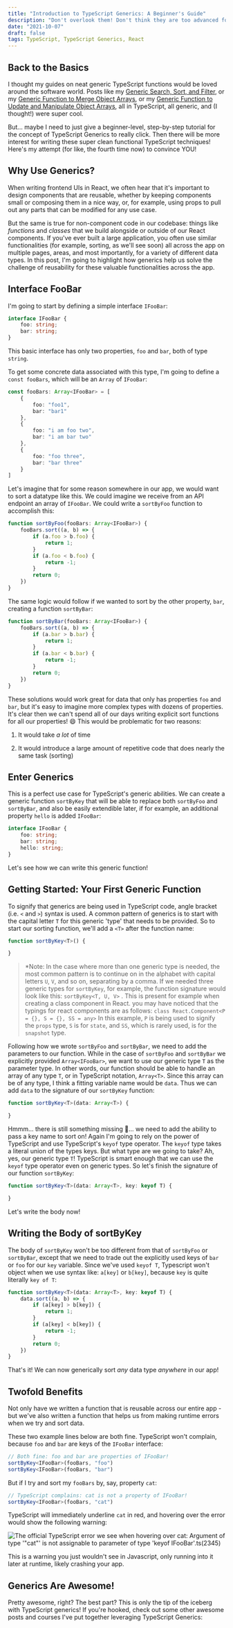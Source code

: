 ```yaml
---
title: "Introduction to TypeScript Generics: A Beginner's Guide"
description: "Don't overlook them! Don't think they are too advanced for you!"
date: "2021-10-07"
draft: false
tags: TypeScript, TypeScript Generics, React
---
```



## Back to the Basics

I thought my guides on neat generic TypeScript functions would be loved around the software world. Posts like my [Generic Search, Sort, and Filter](https://chrisfrew.in/blog/react-typescript-generic-search-sort-and-filters/), or my [Generic Function to Merge Object Arrays](https://chrisfrew.in/blog/advanced-typescript-generic-array-merging/), or my [Generic Function to Update and Manipulate Object Arrays](https://chrisfrew.in/blog/advanced-typescript-a-generic-function-to-update-and-manipulate-object-arrays/), all in TypeScript, all generic, and (I thought!) were super cool.

But... maybe I need to just give a beginner-level, step-by-step tutorial for the concept of TypeScript Generics to really click. Then there will be more interest for writing these super clean functional TypeScript techniques! Here's my attempt (for like, the fourth time now) to convince YOU!

## Why Use Generics?

When writing frontend UIs in React, we often hear that it's important to design components that are reusable, whether by keeping components small or composing them in a nice way, or, for example, using props to pull out any parts that can be modified for any use case.

But the same is true for non-component code in our codebase: things like _functions_ and _classes_ that we build alongside or outside of our React components. If you've ever built a large application, you often use similar functionalities (for example, sorting, as we'll see soon) all across the app on multiple pages, areas, and most importantly, for a variety of different data types. In this post, I'm going to highlight how generics help us solve the challenge of reusability for these valuable functionalities across the app.

## Interface FooBar

I'm going to start by defining a simple interface `IFooBar`:

```typescript
interface IFooBar {
    foo: string;
    bar: string;
}
```

This basic interface has only two properties, `foo` and `bar`, both of type `string`.

To get some concrete data associated with this type, I'm going to define a `const fooBars`, which will be an `Array` of `IFooBar`:

```typescript
const fooBars: Array<IFooBar> = [
    {
        foo: "foo1",
        bar: "bar1"
    },
    {
        foo: "i am foo two",
        bar: "i am bar two"
    },
    {
        foo: "foo three",
        bar: "bar three"
    }
]
```


Let's imagine that for some reason somewhere in our app, we would want to sort a datatype like this. We could imagine we receive from an API endpoint an array of `IFooBar`. We could write a `sortByFoo` function to accomplish this:

```typescript
function sortByFoo(fooBars: Array<IFooBar>) {
    fooBars.sort((a, b) => {
        if (a.foo > b.foo) {
            return 1;
        }
        if (a.foo < b.foo) {
            return -1;
        }
        return 0;
    })
}
```

The same logic would follow if we wanted to sort by the other property, `bar`, creating a function `sortByBar`:

```typescript
function sortByBar(fooBars: Array<IFooBar>) {
    fooBars.sort((a, b) => {
        if (a.bar > b.bar) {
            return 1;
        }
        if (a.bar < b.bar) {
            return -1;
        }
        return 0;
    })
}
```

These solutions would work great for data that only has properties `foo` and `bar`, but it's easy to imagine more complex types with dozens of properties. It's clear then we can't spend all of our days writing explicit sort functions for all our properties! 😄 This would be problematic for two reasons:

1. It would take _a lot_ of time

2. It would introduce a large amount of repetitive code that does nearly the same task (sorting)

## Enter Generics

This is a perfect use case for TypeScript's generic abilities. We can create a generic function `sortByKey` that will be able to replace both `sortByFoo` and `sortByBar`, and also be easily extendible later, if for example, an additional property `hello` is added `IFooBar`:

```typescript
interface IFooBar {
    foo: string;
    bar: string;
    hello: string;
}
```

Let's see how we can write this generic function!

## Getting Started: Your First Generic Function

To signify that generics are being used in TypeScript code, angle bracket (i.e. `<` and `>`) syntax is used. A common pattern of generics is to start with the capital letter `T` for this generic 'type' that needs to be provided. So to start our sorting function, we'll add a `<T>` after the function name:

```typescript
function sortByKey<T>() {

}
```

> *Note: In the case where more than one generic type is needed, the most common pattern is to continue on in the alphabet with capital letters `U`, `V`, and so on, separating by a comma. If we needed three generic types for `sortByKey`, for example, the function signature would look like this: `sortByKey<T, U, V>` . This is present for example when creating a class component in React. you may have noticed that the typings for react components are as follows: `class React.Component<P = {}, S = {}, SS = any>` In this example, `P` is being used to signify the `props` type, `S` is for `state`, and `SS`, which is rarely used, is for the `snapshot` type.

Following how we wrote `sortByFoo` and `sortByBar`, we need to add the parameters to our function. While in the case of `sortByFoo` and `sortByBar` we explicitly provided `Array<IFooBar>`, we want to use our generic type `T` as the parameter type. In other words, our function should be able to handle an array of any type `T`, or in TypeScript notation, `Array<T>`. Since this array can be of any type, I think a fitting variable name would be `data`. Thus we can add `data` to the signature of our `sortByKey` function:

```typescript
function sortByKey<T>(data: Array<T>) {

}
```

Hmmm... there is still something missing 🤔... we need to add the ability to pass a key name to sort on! Again I'm going to rely on the power of TypeScript and use TypeScript's `keyof` type operator. The `keyof` type takes a literal union of the types keys. But what type are we going to take? Ah, yes, our generic type `T`! TypeScript is smart enough that we can use the `keyof` type operator even on generic types. So let's finish the signature of our function `sortByKey`:

```typescript
function sortByKey<T>(data: Array<T>, key: keyof T) {

}
```

Let's write the body now!

## Writing the Body of sortByKey

The body of `sortByKey` won't be too different from that of `sortByFoo` or `sortByBar`, except that we need to trade out the explicitly used keys of `bar` or `foo` for our `key` variable. Since we've used `keyof T`, Typescript won't object when we use syntax like: `a[key]` or `b[key]`, because `key` is quite literally `key of T`:

```typescript
function sortByKey<T>(data: Array<T>, key: keyof T) {
    data.sort((a, b) => {
        if (a[key] > b[key]) {
            return 1;
        }
        if (a[key] < b[key]) {
            return -1;
        }
        return 0;
    })
}
```

That's it! We can now generically sort _any_ data type _anywhere_ in our app!

## Twofold Benefits


Not only have we written a function that is reusable across our entire app - but we've also written a function that helps us from making runtime errors when we try and sort data.

These two example lines below are both fine. TypeScript won't complain, because `foo` and `bar` are keys of the `IFooBar` interface:

```typescript
// Both fine: foo and bar are properties of IFooBar!
sortByKey<IFooBar>(fooBars, "foo")
sortByKey<IFooBar>(fooBars, "bar")
```

But if I try and sort my `fooBars` by, say, property `cat`:

```typescript
// TypeScript complains: cat is not a property of IFooBar!
sortByKey<IFooBar>(fooBars, "cat")
```

TypeScript will immediately underline `cat` in red, and hovering over the error would show the following warning:

![The official TypeScript error we see when hovering over `cat`:`
Argument of type '"cat"' is not assignable to parameter of type 'keyof IFooBar'.ts(2345)`](error.png)

This is a warning you just wouldn't see in Javascript, only running into it later at runtime, likely crashing your app.

## Generics Are Awesome!

Pretty awesome, right? The best part? This is only the tip of the iceberg with TypeScript generics! If you're hooked, check out some other awesome posts and courses I've put together leveraging TypeScript Generics:

<LinkPreview url="https://www.udemy.com/course/advanced-typescript-generic-search-sorting-and-filtering/?referralCode=22441D8B6B06045473D2" fallbackTitle="Udemy" fallbackDescription="Advanced TypeScript: Generic Search, Sorting, and Filtering" fallbackImage="https://img-c.udemycdn.com/course/240x135/3822500_a577.jpg"/>

<LinkPreview url="https://skl.sh/3oGQMbr" fallbackTitle="Skillshare" fallbackDescription="Advanced TypeScript: Generic Search, Sorting, and Filtering" fallbackImage="https://img-c.udemycdn.com/course/240x135/3822500_a577.jpg"/>

<LinkPreview url="https://chrisfrew.in/blog/advanced-typescript-generic-array-merging/" fallbackTitle="Advanced TypeScript: A Generic Function to Merge Object Arrays" fallbackDescription="Another powerful generic function from the SaaS product archives." fallbackImage="https://img-c.udemycdn.com/course/240x135/3822500_a577.jpg"/>

<LinkPreview url="https://chrisfrew.in/blog/advanced-typescript-a-generic-function-to-update-and-manipulate-object-arrays/" fallbackTitle="Advanced TypeScript: A Generic Function to Update and Manipulate Object Arrays" fallbackDescription="Another fancy generic function of ultimate power!" fallbackImage="https://img-c.udemycdn.com/course/240x135/3822500_a577.jpg"/>

<LinkPreview url="https://chrisfrew.in/blog/react-typescript-generic-search-sort-and-filters/" fallbackTitle="React and TypeScript: Generic Search, Sort, and Filter" fallbackDescription="A step-by-step guide leveraging the awesome powers of TypeScript generics to implement reusable searching, sorting, and filtering." fallbackImage="https://img-c.udemycdn.com/course/240x135/3822500_a577.jpg"/>



